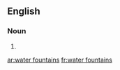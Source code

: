 ==English==

===Noun===
{{head|en|head=[[water]] [[fountain]]s}}

# {{plural of|water fountain}}

[[ar:water fountains]]
[[fr:water fountains]]
